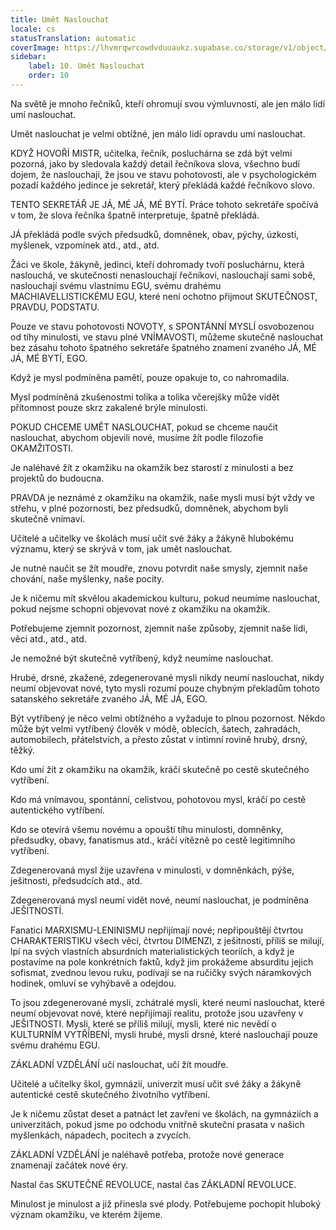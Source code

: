 ```yaml
---
title: Umět Naslouchat
locale: cs
statusTranslation: automatic
coverImage: https://lhvmrqwrcowdvduuaukz.supabase.co/storage/v1/object/public/strapi-uploads/small_cover-educacion-fundamental.webp-2d51a7828a2b1309555be27f7e2a61a0.webp
sidebar:
    label: 10. Umět Naslouchat
    order: 10
---
```

Na světě je mnoho řečníků, kteří ohromují svou výmluvností, ale jen málo lidí umí naslouchat.

Umět naslouchat je velmi obtížné, jen málo lidí opravdu umí naslouchat.

KDYŽ HOVOŘÍ MISTR, učitelka, řečník, posluchárna se zdá být velmi pozorná, jako by sledovala každý detail řečníkova slova, všechno budí dojem, že naslouchají, že jsou ve stavu pohotovosti, ale v psychologickém pozadí každého jedince je sekretář, který překládá každé řečníkovo slovo.

TENTO SEKRETÁŘ JE JÁ, MÉ JÁ, MÉ BYTÍ. Práce tohoto sekretáře spočívá v tom, že slova řečníka špatně interpretuje, špatně překládá.

JÁ překládá podle svých předsudků, domněnek, obav, pýchy, úzkostí, myšlenek, vzpomínek atd., atd., atd.

Žáci ve škole, žákyně, jedinci, kteří dohromady tvoří posluchárnu, která naslouchá, ve skutečnosti nenaslouchají řečníkovi, naslouchají sami sobě, naslouchají svému vlastnímu EGU, svému drahému MACHIAVELLISTICKÉMU EGU, které není ochotno přijmout SKUTEČNOST, PRAVDU, PODSTATU.

Pouze ve stavu pohotovosti NOVOTY, s SPONTÁNNÍ MYSLÍ osvobozenou od tíhy minulosti, ve stavu plné VNÍMAVOSTI, můžeme skutečně naslouchat bez zásahu tohoto špatného sekretáře špatného znamení zvaného JÁ, MÉ JÁ, MÉ BYTÍ, EGO.

Když je mysl podmíněna pamětí, pouze opakuje to, co nahromadila.

Mysl podmíněná zkušenostmi tolika a tolika včerejšky může vidět přítomnost pouze skrz zakalené brýle minulosti.

POKUD CHCEME UMĚT NASLOUCHAT, pokud se chceme naučit naslouchat, abychom objevili nové, musíme žít podle filozofie OKAMŽITOSTI.

Je naléhavé žít z okamžiku na okamžik bez starostí z minulosti a bez projektů do budoucna.

PRAVDA je neznámé z okamžiku na okamžik, naše mysli musí být vždy ve střehu, v plné pozornosti, bez předsudků, domněnek, abychom byli skutečně vnímaví.

Učitelé a učitelky ve školách musí učit své žáky a žákyně hlubokému významu, který se skrývá v tom, jak umět naslouchat.

Je nutné naučit se žít moudře, znovu potvrdit naše smysly, zjemnit naše chování, naše myšlenky, naše pocity.

Je k ničemu mít skvělou akademickou kulturu, pokud neumíme naslouchat, pokud nejsme schopni objevovat nové z okamžiku na okamžik.

Potřebujeme zjemnit pozornost, zjemnit naše způsoby, zjemnit naše lidi, věci atd., atd., atd.

Je nemožné být skutečně vytříbený, když neumíme naslouchat.

Hrubé, drsné, zkažené, zdegenerované mysli nikdy neumí naslouchat, nikdy neumí objevovat nové, tyto mysli rozumí pouze chybným překladům tohoto satanského sekretáře zvaného JÁ, MÉ JÁ, EGO.

Být vytříbený je něco velmi obtížného a vyžaduje to plnou pozornost. Někdo může být velmi vytříbený člověk v módě, oblecích, šatech, zahradách, automobilech, přátelstvích, a přesto zůstat v intimní rovině hrubý, drsný, těžký.

Kdo umí žít z okamžiku na okamžik, kráčí skutečně po cestě skutečného vytříbení.

Kdo má vnímavou, spontánní, celistvou, pohotovou mysl, kráčí po cestě autentického vytříbení.

Kdo se otevírá všemu novému a opouští tíhu minulosti, domněnky, předsudky, obavy, fanatismus atd., kráčí vítězně po cestě legitimního vytříbení.

Zdegenerovaná mysl žije uzavřena v minulosti, v domněnkách, pýše, ješitnosti, předsudcích atd., atd.

Zdegenerovaná mysl neumí vidět nové, neumí naslouchat, je podmíněna JEŠITNOSTÍ.

Fanatici MARXISMU-LENINISMU nepřijímají nové; nepřipouštějí čtvrtou CHARAKTERISTIKU všech věcí, čtvrtou DIMENZI, z ješitnosti, příliš se milují, lpí na svých vlastních absurdních materialistických teoriích, a když je postavíme na pole konkrétních faktů, když jim prokážeme absurditu jejich sofismat, zvednou levou ruku, podívají se na ručičky svých náramkových hodinek, omluví se vyhýbavě a odejdou.

To jsou zdegenerované mysli, zchátralé mysli, které neumí naslouchat, které neumí objevovat nové, které nepřijímají realitu, protože jsou uzavřeny v JEŠITNOSTI. Mysli, které se příliš milují, mysli, které nic nevědí o KULTURNÍM VYTŘÍBENÍ, mysli hrubé, mysli drsné, které naslouchají pouze svému drahému EGU.

ZÁKLADNÍ VZDĚLÁNÍ učí naslouchat, učí žít moudře.

Učitelé a učitelky škol, gymnázií, univerzit musí učit své žáky a žákyně autentické cestě skutečného životního vytříbení.

Je k ničemu zůstat deset a patnáct let zavřeni ve školách, na gymnáziích a univerzitách, pokud jsme po odchodu vnitřně skuteční prasata v našich myšlenkách, nápadech, pocitech a zvycích.

ZÁKLADNÍ VZDĚLÁNÍ je naléhavě potřeba, protože nové generace znamenají začátek nové éry.

Nastal čas SKUTEČNÉ REVOLUCE, nastal čas ZÁKLADNÍ REVOLUCE.

Minulost je minulost a již přinesla své plody. Potřebujeme pochopit hluboký význam okamžiku, ve kterém žijeme.

